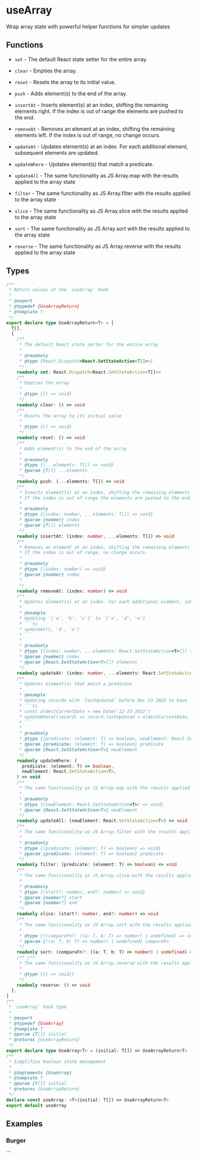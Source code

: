
<Meta title="Example/UseArray" />

# useArray

Wrap array state with powerful helper functions for simpler updates

## Functions

- `set` - The default React state setter for the entire array.

- `clear` - Empties the array.

- `reset` - Resets the array to its initial value.

- `push` - Adds element(s) to the end of the array.

- `insertAt` - Inserts element(s) at an index, shifting the remaining elements right. If the index is out of range the elements are pushed to the end.

- `removeAt` - Removes an element at an index, shifting the remaining elements left. If the index is out of range, no change occurs.

- `updateAt` - Updates element(s) at an index. For each additional element, subsequent elements are updated.

- `updateWhere` - Updates element(s) that match a predicate.

- `updateAll` - The same functionality as JS Array.map with the results applied to the array state

- `filter` - The same functionality as JS Array.filter with the results applied to the array state

- `slice` - The same functionality as JS Array.slice with the results applied to the array state

- `sort` - The same functionality as JS Array.sort with the results applied to the array state

- `reverse` - The same functionality as JS Array.reverse with the results applied to the array state

## Types

````ts
/**
 * Return values of the `useArray` hook
 *
 * @export
 * @typedef {UseArrayReturn}
 * @template T
 */
export declare type UseArrayReturn<T> = [
  T[],
  {
    /**
     * The default React state setter for the entire array
     *
     * @readonly
     * @type {React.Dispatch<React.SetStateAction<T[]>>}
     */
    readonly set: React.Dispatch<React.SetStateAction<T[]>>
    /**
     * Empties the array
     *
     * @type {() => void}
     */
    readonly clear: () => void
    /**
     * Resets the array to its initial value
     *
     * @type {() => void}
     */
    readonly reset: () => void
    /**
     * Adds element(s) to the end of the array
     *
     * @readonly
     * @type {(...elements: T[]) => void}
     * @param {T[]} ...elements
     */
    readonly push: (...elements: T[]) => void
    /**
     * Inserts element(s) at an index, shifting the remaining elements right.
     * If the index is out of range the elements are pushed to the end.
     *
     * @readonly
     * @type {(index: number, ...elements: T[]) => void}
     * @param {number} index
     * @param {T[]} elements
     */
    readonly insertAt: (index: number, ...elements: T[]) => void
    /**
     * Removes an element at an index, shifting the remaining elements left.
     * If the index is out of range, no change occurs.
     *
     * @readonly
     * @type {(index: number) => void}
     * @param {number} index
     *
     */
    readonly removeAt: (index: number) => void
    /**
     * Updates element(s) at an index. For each additional element, subsequent elements are updated.
     *
     * @example
     * Updating `['a', 'b', 'c']` to `['a', 'd', 'e']
     * ```ts
     * updateAt(1, 'd', 'e')
     * ```
     *
     * @readonly
     * @type {(index: number, ...elements: React.SetStateAction<T>[]) => void}
     * @param {number} index
     * @param {React.SetStateAction<T>[]} elements
     */
    readonly updateAt: (index: number, ...elements: React.SetStateAction<T>[]) => void
    /**
     * Updates element(s) that match a predicate
     *
     * @example
     * Updating records with `lastUpdated` before Dec 23 2022 to have `isCurrent`=`false`
     * ```ts
     * const oldestCurrentDate = new Date('12-23-2022')
     * updateWhere((record) => record.lastUpdated < oldestCurrentDate, )
     * ```
     *
     * @readonly
     * @type {(predicate: (element: T) => boolean, newElement: React.SetStateAction<T>) => void}
     * @param {predicate: (element: T) => boolean} predicate
     * @param {React.SetStateAction<T>} newElement
     */
    readonly updateWhere: (
      predicate: (element: T) => boolean,
      newElement: React.SetStateAction<T>,
    ) => void
    /**
     * The same functionality as JS Array.map with the results applied to the array state
     *
     * @readonly
     * @type {(newElement: React.SetStateAction<T>) => void}
     * @param {React.SetStateAction<T>} newElement
     */
    readonly updateAll: (newElement: React.SetStateAction<T>) => void
    /**
     * The same functionality as JS Array.filter with the results applied to the array state
     *
     * @readonly
     * @type {(predicate: (element: T) => boolean) => void}
     * @param {predicate: (element: T) => boolean} predicate
     */
    readonly filter: (predicate: (element: T) => boolean) => void
    /**
     * The same functionality as JS Array.slice with the results applied to the array state
     *
     * @readonly
     * @type {(start?: number, end?: number) => void}
     * @param {number?} start
     * @param {number?} end
     */
    readonly slice: (start?: number, end?: number) => void
    /**
     * The same functionality as JS Array.sort with the results applied to the array state
     *
     * @type {((compareFn?: ((a: T, b: T) => number) | undefined) => void)}
     * @param {((a: T, b: T) => number) | undefined} compareFn
     */
    readonly sort: (compareFn?: ((a: T, b: T) => number) | undefined) => void
    /** /**
     * The same functionality as JS Array.reverse with the results applied to the array state
     *
     * @type {() => void)}
     */
    readonly reverse: () => void
  },
]
/**
 * `useArray` hook type
 *
 * @export
 * @typedef {UseArray}
 * @template T
 * @param {T[]} initial
 * @returns {UseArrayReturn}
 */
export declare type UseArray<T> = (initial: T[]) => UseArrayReturn<T>
/**
 * Simplifies boolean state management
 *
 * @implements {UseArray}
 * @template T
 * @param {T[]} initial
 * @returns {UseArrayReturn}
 */
declare const useArray: <T>(initial: T[]) => UseArrayReturn<T>
export default useArray
````

## Examples

### Burger

<Canvas withSource="open">
  <Story name="Burger" story={stories.burger} />
</Canvas>
```
